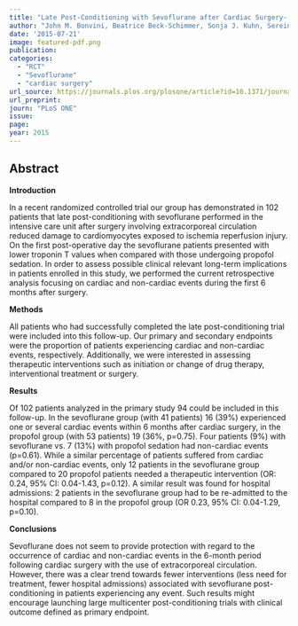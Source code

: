```yaml
---
title: "Late Post-Conditioning with Sevoflurane after Cardiac Surgery--Are Surrogate Markers Associated with Clinical Outcome?"
author: "John M. Bonvini, Beatrice Beck-Schimmer, Sonja J. Kuhn, Sereina M. Graber, Thomas A. Neff, Martin Schläpfer"
date: '2015-07-21'
image: featured-pdf.png
publication: 
categories:
  - "RCT"
  - "Sevoflurane"
  - "cardiac surgery"
url_source: https://journals.plos.org/plosone/article?id=10.1371/journal.pone.0132165
url_preprint: 
journ: "PLoS ONE"
issue:
page: 
year: 2015
---
```


## Abstract

**Introduction**

In a recent randomized controlled trial our group has demonstrated in 102 patients that late post-conditioning with sevoflurane performed in the intensive care unit after surgery involving extracorporeal circulation reduced damage to cardiomyocytes exposed to ischemia reperfusion injury. On the first post-operative day the sevoflurane patients presented with lower troponin T values when compared with those undergoing propofol sedation. In order to assess possible clinical relevant long-term implications in patients enrolled in this study, we performed the current retrospective analysis focusing on cardiac and non-cardiac events during the first 6 months after surgery.

**Methods**

All patients who had successfully completed the late post-conditioning trial were included into this follow-up. Our primary and secondary endpoints were the proportion of patients experiencing cardiac and non-cardiac events, respectively. Additionally, we were interested in assessing therapeutic interventions such as initiation or change of drug therapy, interventional treatment or surgery.

**Results**

Of 102 patients analyzed in the primary study 94 could be included in this follow-up. In the sevoflurane group (with 41 patients) 16 (39%) experienced one or several cardiac events within 6 months after cardiac surgery, in the propofol group (with 53 patients) 19 (36%, p=0.75). Four patients (9%) with sevoflurane vs. 7 (13%) with propofol sedation had non-cardiac events (p=0.61). While a similar percentage of patients suffered from cardiac and/or non-cardiac events, only 12 patients in the sevoflurane group compared to 20 propofol patients needed a therapeutic intervention (OR: 0.24, 95% CI: 0.04-1.43, p=0.12). A similar result was found for hospital admissions: 2 patients in the sevoflurane group had to be re-admitted to the hospital compared to 8 in the propofol group (OR 0.23, 95% CI: 0.04-1.29, p=0.10).

**Conclusions**

Sevoflurane does not seem to provide protection with regard to the occurrence of cardiac and non-cardiac events in the 6-month period following cardiac surgery with the use of extracorporeal circulation. However, there was a clear trend towards fewer interventions (less need for treatment, fewer hospital admissions) associated with sevoflurane post-conditioning in patients experiencing any event. Such results might encourage launching large multicenter post-conditioning trials with clinical outcome defined as primary endpoint.
